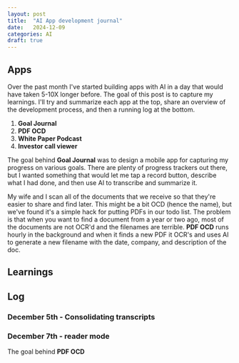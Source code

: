 ```yaml
---
layout: post
title:  "AI App development journal"
date:   2024-12-09
categories: AI
draft: true
---
```




## Apps

Over the past month I've started building apps with AI in a day that would have taken 5-10X longer before. The goal of this post is to capture my learnings. I'll try and summarize each app at the top, share an overview of the development process, and then a running log at the bottom.



1. **Goal Journal**
2. **PDF OCD**
3. **White Paper Podcast**
4. **Investor call viewer**



The goal behind **Goal Journal** was to design a mobile app for capturing my progress on various goals. There are plenty of progress trackers out there, but I wanted something that would let me tap a record button, describe what I had done, and then use AI to transcribe and summarize it.



My wife and I scan all of the documents that we receive so that they're easier to share and find later. This might be a bit OCD (hence the name), but we've found it's a simple hack for putting PDFs in our todo list.  The problem is that when you want to find a document from a year or two ago, most of the documents are not OCR'd and the filenames are terrible. **PDF OCD** runs hourly in the background and when it finds a new PDF it OCR's and uses AI to generate a new filename with the date, company, and description of the doc.



## Learnings



## Log



### December 5th - Consolidating transcripts



### December 7th - reader mode



The goal behind **PDF OCD**



